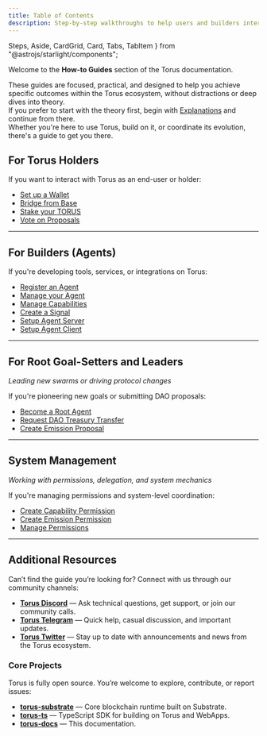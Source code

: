 ```yaml
---
title: Table of Contents
description: Step-by-step walkthroughs to help users and builders interact with Torus.
---
```

  Steps,
  Aside,
  CardGrid,
  Card,
  Tabs,
  TabItem
} from "@astrojs/starlight/components";

Welcome to the **How-to Guides** section of the Torus documentation.

These guides are focused, practical, and designed to help you achieve specific outcomes within the Torus ecosystem, without distractions or deep dives into theory.   
If you prefer to start with the theory first, begin with [Explanations](https://docs.torus.network/explanations/table-of-contents) and continue from there.   
Whether you're here to use Torus, build on it, or coordinate its evolution, there's a guide to get you there.



## For Torus Holders

If you want to interact with Torus as an end-user or holder:

- [Set up a Wallet](https://docs.torus.network/how-to-guides/holders/setup-a-wallet/)
- [Bridge from Base](https://docs.torus.network/how-to-guides/holders/bridge-from-base/)
- [Stake your TORUS](https://docs.torus.network/how-to-guides/holders/stake-your-torus/)
- [Vote on Proposals](https://docs.torus.network/how-to-guides/holders/vote-on-proposals/)

---

## For Builders (Agents)

If you're developing tools, services, or integrations on Torus:

- [Register an Agent](https://docs.torus.network/how-to-guides/builders/register-an-agent/)
- [Manage your Agent](https://docs.torus.network/how-to-guides/builders/manage-your-agent/)
- [Manage Capabilities](https://docs.torus.network/how-to-guides/builders/manage-capabilities/)
- [Create a Signal](https://docs.torus.network/how-to-guides/builders/create-signal/)
- [Setup Agent Server](https://docs.torus.network/how-to-guides/builders/setup-agent-server/)
- [Setup Agent Client](https://docs.torus.network/how-to-guides/builders/setup-agent-client/)

---

## For Root Goal-Setters and Leaders  
_Leading new swarms or driving protocol changes_

If you're pioneering new goals or submitting DAO proposals:

- [Become a Root Agent](https://docs.torus.network/how-to-guides/goal-leaders/become-a-root-agent/)
- [Request DAO Treasury Transfer](https://docs.torus.network/how-to-guides/goal-leaders/request-dao-treasury-transfer/)
- [Create Emission Proposal](https://docs.torus.network/how-to-guides/goal-leaders/create-emission-proposal/)

---

## System Management
_Working with permissions, delegation, and system mechanics_

If you're managing permissions and system-level coordination:

- [Create Capability Permission](https://docs.torus.network/how-to-guides/system/create-capability-permission/)
- [Create Emission Permission](https://docs.torus.network/how-to-guides/system/create-emission-permission/)
- [Manage Permissions](https://docs.torus.network/how-to-guides/system/manage-permissions/)

---


## Additional Resources

Can’t find the guide you’re looking for? Connect with us through our community channels:

- **[Torus Discord](https://discord.gg/torus)** — Ask technical questions, get support, or join our community calls.
- **[Torus Telegram](https://t.me/torusnetwork)** — Quick help, casual discussion, and important updates.
- **[Torus Twitter](https://twitter.com/torus_network)** — Stay up to date with announcements and news from the Torus ecosystem.


### Core Projects

Torus is fully open source. You’re welcome to explore, contribute, or report issues:

- **[torus-substrate](https://github.com/renlabs-dev/torus-substrate)** — Core blockchain runtime built on Substrate.
- **[torus-ts](https://github.com/renlabs-dev/torus-ts)**               — TypeScript SDK for building on Torus and WebApps.
- **[torus-docs](https://github.com/renlabs-dev/torus-docs)**           — This documentation.
